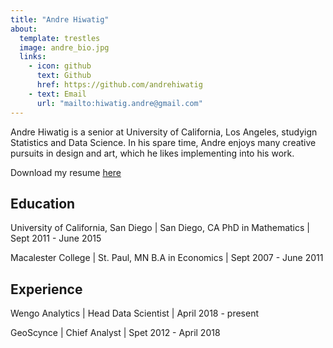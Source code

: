 ```yaml
---
title: "Andre Hiwatig"
about:
  template: trestles
  image: andre_bio.jpg
  links:
    - icon: github
      text: Github
      href: https://github.com/andrehiwatig
    - text: Email
      url: "mailto:hiwatig.andre@gmail.com"
---
```


Andre Hiwatig is a senior at University of California, Los Angeles, studyign Statistics and Data Science. In his spare time, Andre enjoys many creative pursuits in design and art, which he likes implementing into his work. 

Download my resume [here](ahiwatig-resume.pdf)

## Education

University of California, San Diego \| San Diego, CA PhD in Mathematics \| Sept 2011 - June 2015

Macalester College \| St. Paul, MN B.A in Economics \| Sept 2007 - June 2011

## Experience

Wengo Analytics \| Head Data Scientist \| April 2018 - present

GeoScynce \| Chief Analyst \| Spet 2012 - April 2018
